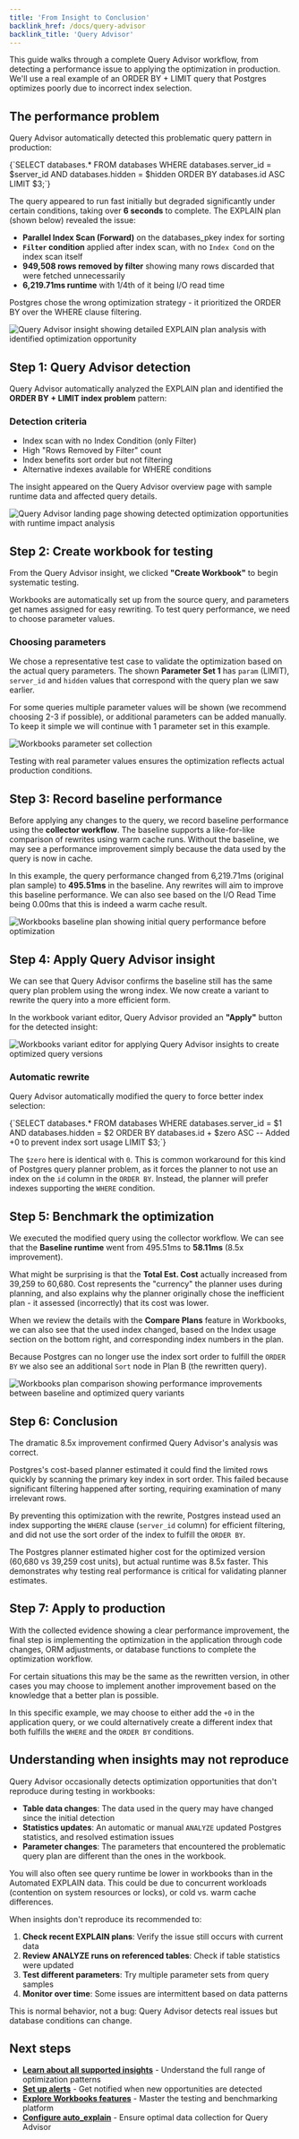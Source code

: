 ```yaml
---
title: 'From Insight to Conclusion'
backlink_href: /docs/query-advisor
backlink_title: 'Query Advisor'
---
```


This guide walks through a complete Query Advisor workflow, from detecting a performance issue to applying the optimization in production. We'll use a real example of an ORDER BY + LIMIT query that Postgres optimizes poorly due to incorrect index selection.

## The performance problem

Query Advisor automatically detected this problematic query pattern in production:

<CodeBlock language="sql">
{`SELECT databases.*
FROM databases
WHERE databases.server_id = $server_id
  AND databases.hidden = $hidden
ORDER BY databases.id ASC
LIMIT $3;`}
</CodeBlock>

The query appeared to run fast initially but degraded significantly under certain conditions, taking over **6 seconds** to complete. The EXPLAIN plan (shown below) revealed the issue:

- **Parallel Index Scan (Forward)** on the databases_pkey index for sorting
- **`Filter` condition** applied after index scan, with no `Index Cond` on the index scan itself
- **949,508 rows removed by filter** showing many rows discarded that were fetched unnecessarily
- **6,219.71ms runtime** with 1/4th of it being I/O read time

Postgres chose the wrong optimization strategy - it prioritized the ORDER BY over the WHERE clause filtering.

![Query Advisor insight showing detailed EXPLAIN plan analysis with identified optimization opportunity](query-adivisor-insight-issue-explain-plan.png)

## Step 1: Query Advisor detection

Query Advisor automatically analyzed the EXPLAIN plan and identified the **ORDER BY + LIMIT index problem** pattern:

### Detection criteria
- Index scan with no Index Condition (only Filter)
- High "Rows Removed by Filter" count
- Index benefits sort order but not filtering
- Alternative indexes available for WHERE conditions

The insight appeared on the Query Advisor overview page with sample runtime data and affected query details.

![Query Advisor landing page showing detected optimization opportunities with runtime impact analysis](query-advisor-landing.png)

## Step 2: Create workbook for testing

From the Query Advisor insight, we clicked **"Create Workbook"** to begin systematic testing.

Workbooks are automatically set up from the source query, and parameters get names assigned for easy
rewriting. To test query performance, we need to choose parameter values.

### Choosing parameters

We chose a representative test case to validate the optimization based on the actual query parameters. The shown
**Parameter Set 1** has `param` (LIMIT), `server_id` and `hidden` values that correspond with the query plan we saw earlier.

For some queries multiple parameter values will be shown (we recommend choosing 2-3 if possible),
or additional parameters can be added manually. To keep it simple we will continue with 1 parameter set in this example.

![Workbooks parameter set collection](workbooks-parameter-set-selection.png)

Testing with real parameter values ensures the optimization reflects actual production conditions.

## Step 3: Record baseline performance

Before applying any changes to the query, we record baseline performance using the **collector workflow**. The baseline
supports a like-for-like comparison of rewrites using warm cache runs. Without the baseline, we may see a performance improvement
simply because the data used by the query is now in cache.

In this example, the query performance changed from 6,219.71ms (original plan sample) to **495.51ms** in the baseline. Any
rewrites will aim to improve this baseline performance. We can also see based on the I/O Read Time being 0.00ms that
this is indeed a warm cache result.

![Workbooks baseline plan showing initial query performance before optimization](workbooks-baseline-plan.png)

## Step 4: Apply Query Advisor insight

We can see that Query Advisor confirms the baseline still has the same query plan problem using the wrong index. We now
create a variant to rewrite the query into a more efficient form.

In the workbook variant editor, Query Advisor provided an **"Apply"** button for the detected insight:

![Workbooks variant editor for applying Query Advisor insights to create optimized query versions](workbooks-editor.png)

### Automatic rewrite
Query Advisor automatically modified the query to force better index selection:

<CodeBlock language="sql">
{`SELECT databases.*
FROM databases
WHERE databases.server_id = $1
  AND databases.hidden = $2
ORDER BY databases.id + $zero ASC  -- Added +0 to prevent index sort usage
LIMIT $3;`}
</CodeBlock>

The `$zero` here is identical with `0`. This is common workaround for this kind of Postgres query planner problem,
as it forces the planner to not use an index on the `id` column in the `ORDER BY`. Instead, the planner will prefer
indexes supporting the `WHERE` condition.

## Step 5: Benchmark the optimization

We executed the modified query using the collector workflow. We can see that the **Baseline runtime** went
from 495.51ms to **58.11ms** (8.5x improvement).

What might be surprising is that the **Total Est. Cost** actually increased from 39,259 to 60,680. Cost
represents the "currency" the planner uses during planning, and also explains why the planner originally chose
the inefficient plan - it assessed (incorrectly) that its cost was lower.

When we review the details with the **Compare Plans** feature in Workbooks, we can also see that
the used index changed, based on the Index usage section on the bottom right, and corresponding index numbers
in the plan.

Because Postgres can no longer use the index sort order to fulfill the `ORDER BY` we also see an
additional `Sort` node in Plan B (the rewritten query).

![Workbooks plan comparison showing performance improvements between baseline and optimized query variants](workbooks-compare-plans.png)

## Step 6: Conclusion

The dramatic 8.5x improvement confirmed Query Advisor's analysis was correct.

Postgres's cost-based planner estimated it could find the limited rows quickly by scanning the primary key index in sort order. This
failed because significant filtering happened after sorting, requiring examination of many irrelevant rows.

By preventing this optimization with the rewrite, Postgres instead used an index supporting the `WHERE` clause (`server_id` column)
for efficient filtering, and did not use the sort order of the index to fulfill the `ORDER BY`.

The Postgres planner estimated higher cost for the optimized version (60,680 vs 39,259 cost units), but actual runtime
was 8.5x faster. This demonstrates why testing real performance is critical for validating planner estimates.

## Step 7: Apply to production

With the collected evidence showing a clear performance improvement, the final step is implementing the optimization in the
application through code changes, ORM adjustments, or database functions to complete the optimization workflow.

For certain situations this may be the same as the rewritten version, in other cases you may choose to implement another
improvement based on the knowledge that a better plan is possible.

In this specific example, we may choose to either add the `+0` in the application query, or we could alternatively create
a different index that both fulfills the `WHERE` and the `ORDER BY` conditions.

## Understanding when insights may not reproduce

Query Advisor occasionally detects optimization opportunities that don't reproduce during testing in workbooks:

- **Table data changes**: The data used in the query may have changed since the initial detection
- **Statistics updates**: An automatic or manual `ANALYZE` updated Postgres statistics, and resolved estimation issues
- **Parameter changes**: The parameters that encountered the problematic query plan are different than the ones in the workbook.

You will also often see query runtime be lower in workbooks than in the Automated EXPLAIN data. This could be due to concurrent
workloads (contention on system resources or locks), or cold vs. warm cache differences.

When insights don't reproduce its recommended to:

1. **Check recent EXPLAIN plans**: Verify the issue still occurs with current data
2. **Review ANALYZE runs on referenced tables**: Check if table statistics were updated 
3. **Test different parameters**: Try multiple parameter sets from query samples
4. **Monitor over time**: Some issues are intermittent based on data patterns

This is normal behavior, not a bug: Query Advisor detects real issues but database conditions can change.

## Next steps

- **[Learn about all supported insights](/docs/query-advisor/insights)** - Understand the full range of optimization patterns
- **[Set up alerts](/docs/query-advisor/alerts)** - Get notified when new opportunities are detected
- **[Explore Workbooks features](/docs/workbooks)** - Master the testing and benchmarking platform
- **[Configure auto_explain](/docs/explain/setup)** - Ensure optimal data collection for Query Advisor